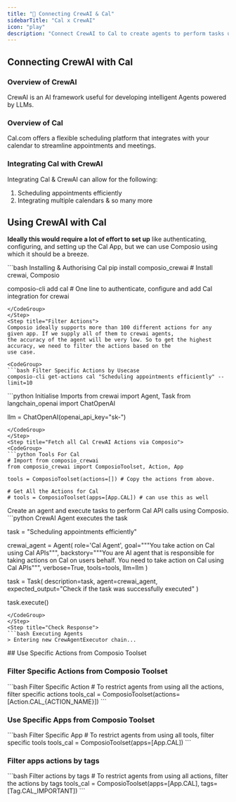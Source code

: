 ```yaml
---
title: "🚀 Connecting CrewAI & Cal"
sidebarTitle: "Cal x CrewAI"
icon: "play"
description: "Connect CrewAI to Cal to create agents to perform tasks using natural language"
---
```


## Connecting CrewAI with Cal

### Overview of CrewAI

CrewAI is an AI framework useful for developing intelligent Agents powered by LLMs.

### Overview of Cal

Cal.com offers a flexible scheduling platform that integrates with your calendar to streamline appointments and meetings.

### Integrating Cal with CrewAI

Integrating Cal & CrewAI can allow for the following:

1. Scheduling appointments efficiently
2. Integrating multiple calendars
& so many more

## Using CrewAI with Cal

<Steps>
<Step title="Setting Up the Environment">

**Ideally this would require a lot of effort to set up** like authenticating, configuring, and setting up the Cal App, but we can use Composio using which it should be a breeze.

<CodeGroup>
```bash Installing & Authorising Cal
pip install composio_crewai # Install crewai, Composio 

composio-cli add cal # One line to authenticate, configure and add Cal integration for crewai
```
</CodeGroup>
</Step>
<Step title="Filter Actions">
Composio ideally supports more than 100 different actions for any given app. If we supply all of them to crewai agents, 
the accuracy of the agent will be very low. So to get the highest accuracy, we need to filter the actions based on the 
use case.

<CodeGroup>
```bash Filter Specific Actions by Usecase
composio-cli get-actions cal "Scheduling appointments efficiently" --limit=10
```
</CodeGroup>

</Step>
<Step title="Import Base Packages">

<CodeGroup>
```python Initialise Imports
from crewai import Agent, Task
from langchain_openai import ChatOpenAI

llm = ChatOpenAI(openai_api_key="sk-<OPENAI KEY>")
```
</CodeGroup>
</Step>
<Step title="Fetch all Cal CrewAI Actions via Composio">
<CodeGroup>
```python Tools For Cal
# Import from composio_crewai
from composio_crewai import ComposioToolset, Action, App

tools = ComposioToolset(actions=[]) # Copy the actions from above. 

# Get All the Actions for Cal
# tools = ComposioToolset(apps=[App.CAL]) # can use this as well
```
</CodeGroup>
</Step>
<Step title="Execute the Agent">
Create an agent and execute tasks to perform Cal API calls using Composio. 
<CodeGroup>
```python CrewAI Agent executes the task

task = "Scheduling appointments efficiently"

crewai_agent = Agent(
    role='Cal Agent',
    goal="""You take action on Cal using Cal APIs""",
    backstory="""You are AI agent that is responsible for taking actions on Cal on users behalf. You need to take action on Cal using Cal APIs""",
    verbose=True,
    tools=tools,
    llm=llm
)

task = Task(
    description=task,
    agent=crewai_agent,
    expected_output="Check if the task was successfully executed"
)

task.execute()
```
</CodeGroup>
</Step>
<Step title="Check Response">
```bash Executing Agents
> Entering new CrewAgentExecutor chain...
```
</Step>
</Steps>
## Use Specific Actions from Composio Toolset

### Filter Specific Actions from Composio Toolset

<CodeGroup>
```bash Filter Specific Action
# To restrict agents from using all the actions, filter specific actions
tools_cal = ComposioToolset(actions=[Action.CAL_{ACTION_NAME}])
```
</CodeGroup>

### Use Specific Apps from Composio Toolset
<CodeGroup>
```bash Filter Specific App
# To restrict agents from using all tools, filter specific tools
tools_cal = ComposioToolset(apps=[App.CAL])
```
</CodeGroup>

### Filter apps actions by tags 
<CodeGroup>
```bash Filter actions by tags
# To restrict agents from using all actions, filter the actions by tags
tools_cal = ComposioToolset(apps=[App.CAL], tags=[Tag.CAL_IMPORTANT])
```
</CodeGroup>
